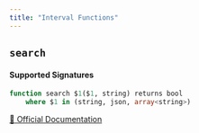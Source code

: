 ```yaml
---
title: "Interval Functions"
---
```


## `search`

#### Supported Signatures
```sql
function search $1($1, string) returns bool
	where $1 in (string, json, array<string>)
```
[🔗 Official Documentation](https://cloud.google.com/bigquery/docs/reference/standard-sql/functions-and-operators#search)


